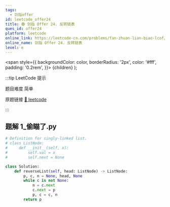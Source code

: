 ```yaml
---
tags:
  - 剑指offer
id: leetcode_offer24
title: 🟢 剑指 Offer 24. 反转链表
ques_id: offer24
platform: leetcode
online_link: https://leetcode-cn.com/problems/fan-zhuan-lian-biao-lcof/
online_name: 剑指 Offer 24. 反转链表
level: e
---
```


  <span
    style={{
      backgroundColor: color,
      borderRadius: '2px',
      color: '#fff',
      padding: '0.2rem',
    }}>
    {children}
  </span>
);

:::tip LeetCode 提示

题目难度 <Highlight color="#00b8a3">简单</Highlight>

原题链接 [🔗 leetcode](https://leetcode-cn.com/problems/fan-zhuan-lian-biao-lcof/)

:::



## 题解 1_偷瞄了.py

```py
# Definition for singly-linked list.
# class ListNode:
#     def __init__(self, x):
#         self.val = x
#         self.next = None

class Solution:
    def reverseList(self, head: ListNode) -> ListNode:
        p, c, n = None, head, None
        while c is not None:
            n = c.next
            c.next = p
            p, c = c, n
        return p
```


